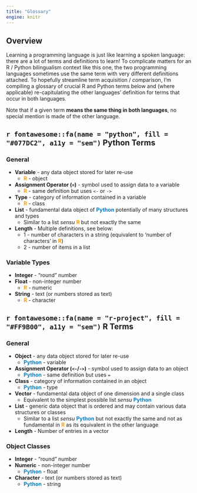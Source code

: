 ```yaml
---
title: "Glossary"
engine: knitr
---
```


## Overview

Learning a programming language is just like learning a spoken language: there are a lot of terms and definitions to learn! To complicate matters for an R / Python bilingualism context like this one, the two programming languages sometimes use the same term with very different definitions attached. To hopefully streamline term acquisition / comparison, I'm compiling a glossary of crucial R and Python terms below and (where applicable) re-capitulating the other languages' definition for terms that occur in both languages.

Note that if a given term **means the same thing in both languages**, no special mention is made of the other language.

## `r fontawesome::fa(name = "python", fill = "#077DC2", a11y = "sem")` Python Terms

### General

- **Variable** - any data object stored for later re-use
    - **<span style="color:#ff9b00">R</span>** - object
- **Assignment Operator (`=`)** - symbol used to assign data to a variable
    - **<span style="color:#ff9b00">R</span>** - same definition but uses `<-` or `->`
- **Type** - category of information contained in a variable
    - **<span style="color:#ff9b00">R</span>** - class
- **List** - fundamental data object of **<span style="color:#077dc2">Python</span>** potentially of many structures and types
    - Similar to a list _sensu_ **<span style="color:#ff9b00">R</span>** but not exactly the same
- **Length** - Multiple definitions, see below:
    - 1 - number of characters in a string (equivalent to 'number of characters' in **<span style="color:#ff9b00">R</span>**)
    - 2 - number of items in a list

### Variable Types

- **Integer** - "round" number
- **Float** - non-integer number
    - **<span style="color:#ff9b00">R</span>** - numeric
- **String** - text (or numbers stored as text)
    - **<span style="color:#ff9b00">R</span>** - character

## `r fontawesome::fa(name = "r-project", fill = "#FF9B00", a11y = "sem")` R Terms

### General

- **Object** - any data object stored for later re-use
    - **<span style="color:#077dc2">Python</span>** - variable
- **Assignment Operator (`<-`/`->`)** - symbol used to assign data to an object
    - **<span style="color:#077dc2">Python</span>** - same definition but uses `=`
- **Class** - category of information contained in an object
    - **<span style="color:#077dc2">Python</span>** - type
- **Vector** - fundamental data object of one dimension and a single class
    - Equivalent to the simplest possible list _sensu_ **<span style="color:#077dc2">Python</span>**
- **List** - generic data object that is ordered and may contain various data structures or classes
    - Similar to a list _sensu_ **<span style="color:#077dc2">Python</span>** but not exactly the same and not as fundamental in **<span style="color:#ff9b00">R</span>** as its equivalent in the other language
- **Length** - Number of entries in a vector

### Object Classes

- **Integer** - "round" number
- **Numeric** - non-integer number
     - **<span style="color:#077dc2">Python</span>** - float
- **Character** - text (or numbers stored as text)
     - **<span style="color:#077dc2">Python</span>** - string

